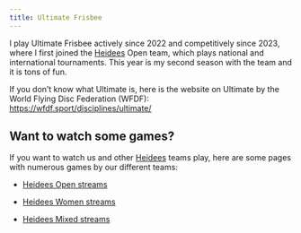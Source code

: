 ```yaml
---
title: Ultimate Frisbee
---
```


I play Ultimate Frisbee actively since 2022 and competitively since 2023, where I first joined the [Heidees](http://heidees.de/){target="_blank"} Open team, which plays national and international tournaments. This year is my second season with the team and it is tons of fun.

If you don't know what Ultimate is, here is the website on Ultimate by the World Flying Disc Federation (WFDF): [https://wfdf.sport/disciplines/ultimate/](https://wfdf.sport/disciplines/ultimate/){target="_blank"}

## Want to watch some games?

If you want to watch us and other [Heidees](http://heidees.de/){target="_blank"} teams play, here are some pages with numerous games by our different teams:

-   [Heidees Open streams](/private/ultimate_frisbee/heidees_open_streams.qmd)

-   [Heidees Women streams](/private/ultimate_frisbee/heidees_women_streams.qmd)

-   [Heidees Mixed streams](/private/ultimate_frisbee/heidees_mixed_streams.qmd)
